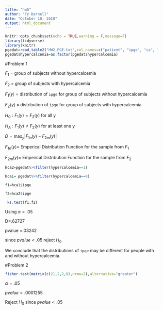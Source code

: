 ```yaml
---
title: "hw5"
author: "Ty Darnell"
date: "October 10, 2018"
output: html_document
---
```


```r
knitr::opts_chunk$set(echo = TRUE,warning = F,message=F)
library(tidyverse)
library(knitr)
pgedat=read_table2("HW2_PGE.txt",col_names=c("patient", "ipge", "ca", "hypercalcemia"))
pgedat$hypercalcemia=as.factor(pgedat$hypercalcemia)
```

#Problem 1

$F_1$ = group of subjects without hypercalcemia

$F_2$ = group of subjects with hypercalcemia

$F_1(y)$ = distribution of `ipge` for group of subjects without hypercalcemia

$F_2(y)$ = distribution of `ipge` for group of subjects with hypercalcemia

$H_0:F_1(y)=F_2(y)$ for all y

$H_A: F_1(y)\neq F_2(y)$ for at least one y

$D=\max_y|F_{1n}(y)-F_{2m}(y)|$

$F_{1n}(y)$= Emperical Distribution Function for the sample from $F_1$

$F_{2m}(y)$= Emperical Distribution Function for the sample from $F_2$

```r
hca2=pgedat%>%filter(hypercalcemia==1)

hca1= pgedat%>%filter(hypercalcemia==0)

f1=hca1$ipge

f2=hca2$ipge

 ks.test(f1,f2)

```

Using $\alpha = .05$

D=.62727

pvalue =.03242

since $pvalue<.05$ reject $H_0$

We conclude that the distributions of `ipge` may be different for people with and without hypercalcemia.

#Problem 2

```r
fisher.test(matrix(c(21,2,2,8),nrow=2),alternative="greater")

```

$\alpha=.05$

$pvalue=.0001255$

Reject $H_0$ since $pvalue<.05$
